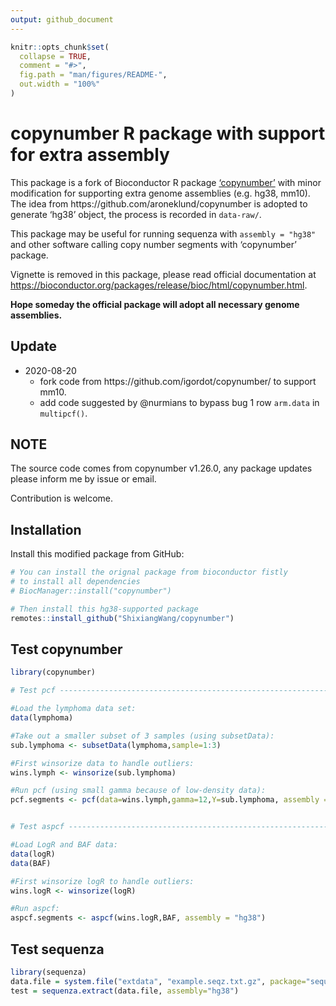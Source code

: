 ```yaml
---
output: github_document
---
```


<!-- README.md is generated from README.Rmd. Please edit that file -->

```r
knitr::opts_chunk$set(
  collapse = TRUE,
  comment = "#>",
  fig.path = "man/figures/README-",
  out.width = "100%"
)
```

# copynumber R package with support for extra assembly


This package is a fork of Bioconductor R package ['copynumber'](https://bioconductor.org/packages/release/bioc/html/copynumber.html) with minor modification for supporting extra genome assemblies (e.g. hg38, mm10). The idea from https://github.com/aroneklund/copynumber is adopted to generate 'hg38' object, the process is recorded in `data-raw/`.

This package may be useful for running sequenza with `assembly = "hg38"` and other software calling
copy number segments with 'copynumber' package.

Vignette is removed in this package, please read official documentation at <https://bioconductor.org/packages/release/bioc/html/copynumber.html>.

**Hope someday the official package will adopt all necessary genome assemblies.**

## Update

- 2020-08-20
  - fork code from https://github.com/igordot/copynumber/ to support mm10.
  - add code suggested by @nurmians to bypass bug 1 row `arm.data` in `multipcf()`.

## NOTE

The source code comes from copynumber v1.26.0, any package updates please inform me by issue or email.

Contribution is welcome.

## Installation

Install this modified package from GitHub:

``` r
# You can install the orignal package from bioconductor fistly
# to install all dependencies
# BiocManager::install("copynumber")

# Then install this hg38-supported package
remotes::install_github("ShixiangWang/copynumber")
```

## Test copynumber

```r
library(copynumber)

# Test pcf ----------------------------------------------------------------

#Load the lymphoma data set:
data(lymphoma)

#Take out a smaller subset of 3 samples (using subsetData):
sub.lymphoma <- subsetData(lymphoma,sample=1:3)

#First winsorize data to handle outliers:
wins.lymph <- winsorize(sub.lymphoma)

#Run pcf (using small gamma because of low-density data):
pcf.segments <- pcf(data=wins.lymph,gamma=12,Y=sub.lymphoma, assembly = "hg38")


# Test aspcf --------------------------------------------------------------

#Load LogR and BAF data:
data(logR)
data(BAF)

#First winsorize logR to handle outliers:
wins.logR <- winsorize(logR)

#Run aspcf:
aspcf.segments <- aspcf(wins.logR,BAF, assembly = "hg38")
```

## Test sequenza

```r
library(sequenza)
data.file = system.file("extdata", "example.seqz.txt.gz", package="sequenza", mustWork = TRUE)
test = sequenza.extract(data.file, assembly="hg38")
```

